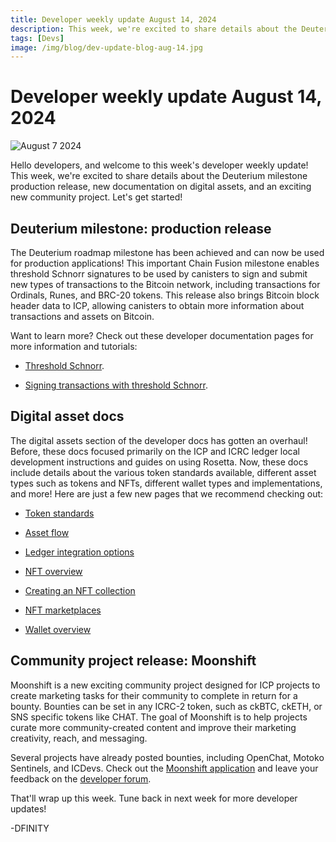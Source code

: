 ```yaml
---
title: Developer weekly update August 14, 2024
description: This week, we're excited to share details about the Deuterium milestone production release, new documentation on digital assets, and an exciting new community project.
tags: [Devs]
image: /img/blog/dev-update-blog-aug-14.jpg
---
```


# Developer weekly update August 14, 2024

![August 7 2024](../../static/img/blog/dev-update-blog-aug-14.jpg)

Hello developers, and welcome to this week's developer weekly update! This week, we're excited to share details about the Deuterium milestone production release, new documentation on digital assets, and an exciting new community project. Let's get started!

## Deuterium milestone: production release

The Deuterium roadmap milestone has been achieved and can now be used for production applications! This important Chain Fusion milestone enables threshold Schnorr signatures to be used by canisters to sign and submit new types of transactions to the Bitcoin network, including transactions for Ordinals, Runes, and BRC-20 tokens. This release also brings Bitcoin block header data to ICP, allowing canisters to obtain more information about transactions and assets on Bitcoin.

Want to learn more? Check out these developer documentation pages for more information and tutorials:

- [Threshold Schnorr](/docs/current/building-dapps/using-network-features/signatures/t-schnorr).

- [Signing transactions with threshold Schnorr](/docs/current/building-dapps/chain-fusion/bitcoin/using-btc/sign-transactions#signing-transactions-with-threshold-schnorr).

## Digital asset docs

The digital assets section of the developer docs has gotten an overhaul! Before, these docs focused primarily on the ICP and ICRC ledger local development instructions and guides on using Rosetta. Now, these docs include details about the various token standards available, different asset types such as tokens and NFTs, different wallet types and implementations, and more! Here are just a few new pages that we recommend checking out:

- [Token standards](/docs/current/rosetta-defi/token-standards/)

- [Asset flow](/docs/current/rosetta-defi/overview)

- [Ledger integration options](/docs/current/rosetta-defi/token-integrations/)

- [NFT overview](/docs/current/rosetta-defi/overview)

- [Creating an NFT collection](/docs/current/rosetta-defi/overview)

- [NFT marketplaces](/docs/current/rosetta-defi/overview)

- [Wallet overview](/docs/current/rosetta-defi/overview)

## Community project release: Moonshift

Moonshift is a new exciting community project designed for ICP projects to create marketing tasks for their community to complete in return for a bounty. Bounties can be set in any ICRC-2 token, such as ckBTC, ckETH, or SNS specific tokens like CHAT. The goal of Moonshift is to help projects curate more community-created content and improve their marketing creativity, reach, and messaging.

Several projects have already posted bounties, including OpenChat, Motoko Sentinels, and ICDevs. Check out the [Moonshift application](https://www.moonshift.app/) and leave your feedback on the [developer forum](https://forum.dfinity.org/t/introducing-moonshift/34121).

That'll wrap up this week. Tune back in next week for more developer updates!

-DFINITY